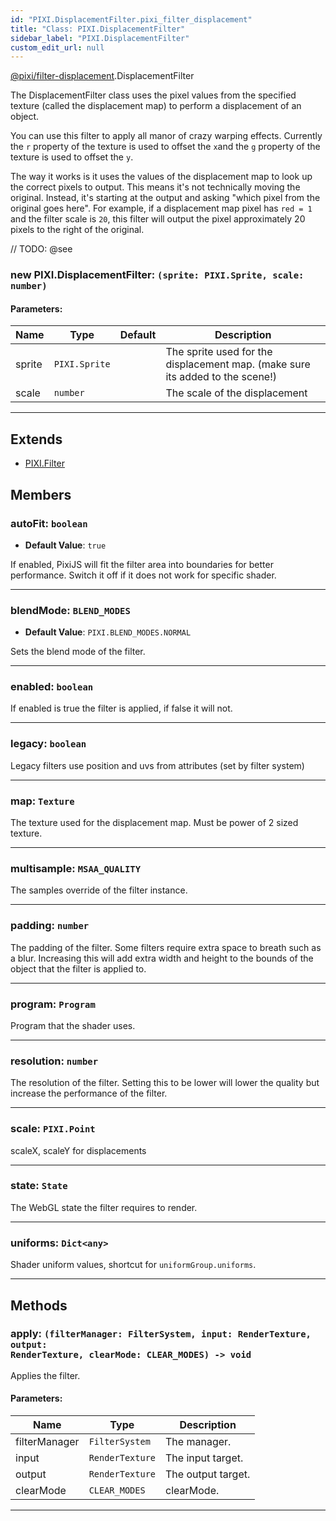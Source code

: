 ```yaml
---
id: "PIXI.DisplacementFilter.pixi_filter_displacement"
title: "Class: PIXI.DisplacementFilter"
sidebar_label: "PIXI.DisplacementFilter"
custom_edit_url: null
---
```


[@pixi/filter-displacement](../modules/pixi_filter_displacement).DisplacementFilter


The DisplacementFilter class uses the pixel values from the specified texture (called the displacement map) to perform a displacement of an object.

You can use this filter to apply all manor of crazy warping effects. Currently the `r` property of the texture is used to offset the `x`and the `g` property of the texture is used to offset the `y`.

The way it works is it uses the values of the displacement map to look up the correct pixels to output. This means it's not technically moving the original. Instead, it's starting at the output and asking "which pixel from the original goes here". For example, if a displacement map pixel has `red = 1` and the filter scale is `20`, this filter will output the pixel approximately 20 pixels to the right of the original.



// TODO: @see

        

<article>

### new PIXI.DisplacementFilter: <span><code>(sprite&#58; PIXI.Sprite, scale&#58; number) </code></span>

#### Parameters:
| Name   | Type                     | Default       | Description                                                                   |
| ------ | ------------------------ | ------------- | ----------------------------------------------------------------------------- |
| sprite | <code>PIXI.Sprite</code> | <code></code> | The sprite used for the displacement map. (make sure its added to the scene!) |
| scale  | <code>number</code>      | <code></code> | The scale of the displacement                                                 |

</article>

---------------------------------------


## Extends
- [PIXI.Filter](../classes/PIXI.Filter.pixi_core)

## Members
<article>

### autoFit: <span><code>boolean</code></span>
- **Default Value**: <code>true</code>

If enabled, PixiJS will fit the filter area into boundaries for better performance. Switch it off if it does not work for specific shader.

</article>


---------------------------------------

<article>

### blendMode: <span><code>BLEND_MODES</code></span>
- **Default Value**: <code>PIXI.BLEND_MODES.NORMAL</code>

Sets the blend mode of the filter.

</article>


---------------------------------------

<article>

### enabled: <span><code>boolean</code></span>
If enabled is true the filter is applied, if false it will not.

</article>


---------------------------------------

<article>

### legacy: <span><code>boolean</code></span>
Legacy filters use position and uvs from attributes (set by filter system)

</article>


---------------------------------------

<article>

### map: <span><code>Texture</code></span>
The texture used for the displacement map. Must be power of 2 sized texture.

</article>


---------------------------------------

<article>

### multisample: <span><code>MSAA_QUALITY</code></span>
The samples override of the filter instance.

</article>


---------------------------------------

<article>

### padding: <span><code>number</code></span>
The padding of the filter. Some filters require extra space to breath such as a blur. Increasing this will add extra width and height to the bounds of the object that the filter is applied to.

</article>


---------------------------------------

<article>

### program: <span><code>Program</code></span>
Program that the shader uses.

</article>


---------------------------------------

<article>

### resolution: <span><code>number</code></span>
The resolution of the filter. Setting this to be lower will lower the quality but increase the performance of the filter.

</article>


---------------------------------------

<article>

### scale: <span><code>PIXI.Point</code></span>
scaleX, scaleY for displacements

</article>


---------------------------------------

<article>

### state: <span><code>State</code></span>
The WebGL state the filter requires to render.

</article>


---------------------------------------

<article>

### uniforms: <span><code>Dict&#60;any&#62;</code></span>
Shader uniform values, shortcut for `uniformGroup.uniforms`.

</article>


---------------------------------------


## Methods
<article>

### apply: <span><code>(filterManager&#58; FilterSystem, input&#58; RenderTexture, output&#58; RenderTexture, clearMode&#58; CLEAR_MODES) -&#62; void</code></span>
Applies the filter.

#### Parameters:
| Name          | Type                       | Description        |
| ------------- | -------------------------- | ------------------ |
| filterManager | <code>FilterSystem</code>  | The manager.       |
| input         | <code>RenderTexture</code> | The input target.  |
| output        | <code>RenderTexture</code> | The output target. |
| clearMode     | <code>CLEAR_MODES</code>   | clearMode.         |
</article>


---------------------------------------


    
